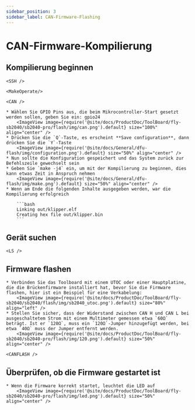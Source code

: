 ```yaml
---
sidebar_position: 3
sidebar_label: CAN-Firmware-Flashing
---
```




# CAN-Firmware-Kompilierung

## Kompilierung beginnen

    <SSH />

    <MakeOperate/>

    <CAN />

    * Wählen Sie GPIO Pins aus, die beim Mikrocontroller-Start gesetzt werden sollen, geben Sie ein: gpio24
        <ImageView image={require('@site/docs/ProductDoc/ToolBoard/fly-sb2040/sb2040-pro/flash/img/can.png').default} size="100%" align="center" />
    * Drücken Sie die `Q`-Taste, es erscheint **Save configuration**, dann drücken Sie die `Y`-Taste
        <ImageView image={require('@site/docs/General/dfu-flash/img/configuration.png').default} size="50%" align="center" />
    * Nun sollte die Konfiguration gespeichert und das System zurück zur Befehlszeile gewechselt sein
    * Geben Sie `make -j4` ein, um mit der Kompilierung zu beginnen, dies kann etwas Zeit in Anspruch nehmen
        <ImageView image={require('@site/docs/General/dfu-flash/img/make.png').default} size="50%" align="center" />
    * Wenn am Ende die folgenden Inhalte ausgegeben werden, war die Kompilierung erfolgreich

        ```bash
        Linking out/klipper.elf
        Creating hex file out/klipper.bin
        ```

## Gerät suchen

    <LS />


## Firmware flashen

    * Verbinden Sie das Toolboard mit einem UTOC oder einer Hauptplatine, die die Brückenfirmware installiert hat, bevor Sie die Firmware flashen, hier ist ein Beispiel für eine Verkabelung:
        <ImageView image={require('@site/docs/ProductDoc/ToolBoard/fly-sb2040/sb2040/flash/img/sb2040_utoc.png').default} size="80%" align="left" />
    * Stellen Sie sicher, dass der Widerstand zwischen CAN H und CAN L bei ausgeschaltetem Strom mit einem Multimeter gemessen etwa `60Ω` beträgt. Ist er `120Ω`, muss ein `120Ω`-Jumper hinzugefügt werden, bei etwa `40Ω` muss der Jumper entfernt werden.
        <ImageView image={require('@site/docs/ProductDoc/ToolBoard/fly-sb2040/sb2040-pro/flash/img/120.png').default} size="50%" align="center" />

    <CANFLASH />

## Überprüfen, ob die Firmware gestartet ist

    * Wenn die Firmware korrekt startet, leuchtet die LED auf
        <ImageView image={require('@site/docs/ProductDoc/ToolBoard/fly-sb2040/sb2040-pro/flash/img/led.png').default} size="50%" align="center" />



